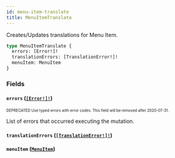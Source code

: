 ```yaml
---
id: menu-item-translate
title: MenuItemTranslate
---
```


Creates/Updates translations for Menu Item.

```graphql
type MenuItemTranslate {
  errors: [Error!]!
  translationErrors: [TranslationError!]!
  menuItem: MenuItem
}
```

### Fields

#### `errors` ([`[Error!]!`](/api-reference/objects/error.mdx))

<sub><sup><span className="deprecatedTag">DEPRECATED</span> Use typed errors with error codes. This field will be removed after 2020-07-31.</sup></sub>

List of errors that occurred executing the mutation.

#### `translationErrors` ([`[TranslationError!]!`](/api-reference/objects/translation-error.mdx))

#### `menuItem` ([`MenuItem`](/api-reference/objects/menu-item.mdx))
